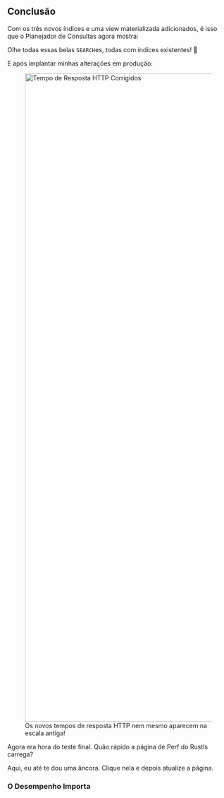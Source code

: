 
## Conclusão

Com os três novos índices e uma view materializada adicionados, é isso que o Planejador de Consultas agora mostra:

<SqliteNewQueryPlan />

Olhe todas essas belas `SEARCH`es, todas com índices existentes! 🥲

E após implantar minhas alterações em produção:

<div class="content has-text-centered">
<figure>
<img
    src="https://s3.amazonaws.com/public.bencher.dev/engineering/sqlite-performance-tuning/http-response-times-sql-performance-tuning.png"
    width="2368"
    height="1472"
    alt="Tempo de Resposta HTTP Corrigidos"
/>
<figcaption>Os novos tempos de resposta HTTP nem mesmo aparecem na escala antiga!</figcaption>
</figure>

</div>

Agora era hora do teste final.
Quão rápido a página de Perf do Rustls carrega?

Aqui, eu até te dou uma âncora. Clique nela e depois atualize a página.

### O Desempenho Importa

<RustlsEmbed />
